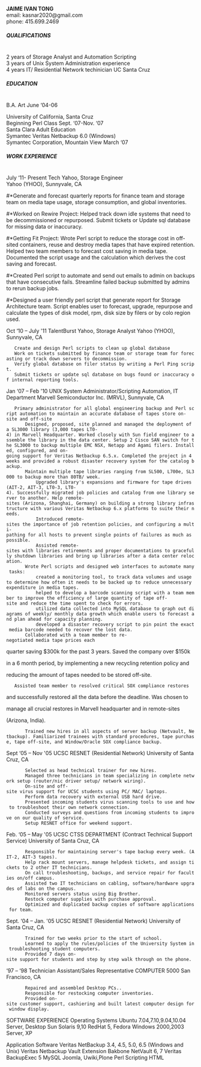 '''JAIME IVAN TONG'''<br/>
email: kasnar2020@gmail.com<br/>
phone: 415.699.2469

=====QUALIFICATIONS=====<br/>
2 years of Storage Analyst and Automation Scripting<br/>
3 years of Unix System Administration experience<br/>
4 years IT/ Residential Network techinician UC Santa Cruz<br/>

=====EDUCATION=====<br/>
B.A. Art               June ‘04-06

University of California, Santa Cruz<br/>

Beginning Perl Class    Sept. ‘07-Nov. ‘07<br/>
Santa Clara Adult Education<br/>

Symantec Veritas Netbackup 6.0 (Windows)<br/>
Symantec Corporation, Mountain View March ‘07<br/>

=====WORK EXPERIENCE=====<br/>
July ‘11- Present     Tech Yahoo, Storage Engineer<br/>
Yahoo (YHOO), Sunnyvale, CA<br/>

#*Generate and forecast quarterly reports for finance team and storage team on media tape usage, storage consumption, and global inventories.
#*Worked on Rewire Project: Helped track down idle systems that need to be decommissioned or repurposed.  Submit tickets or Update sql database for missing data or inaccuracy.
#*Getting Fit Project: Wrote Perl script to reduce the storage cost in off-sited containers, reuse and destroy media tapes that have expired retention. Helped two team members to forecast cost saving in media tape. Documented the script usage and the calculation which derives the cost saving and forecast.
#*Created Perl script to automate and send out emails to admin on backups that have consecutive fails. Streamline failed backup submitted by admins to rerun backup jobs.
#*Designed a user friendly perl script that generate report for Storage Architecture team. Script enables user to forecast, upgrade, repurpose and calculate the types of disk model, rpm, disk size by filers or by colo region used.


Oct ‘10 – July '11        TalentBurst Yahoo, Storage Analyst
Yahoo (YHOO), Sunnyvale, CA

    Create and design Perl scripts to clean up global database
    Work on tickets submitted by finance team or storage team for forecasting or track down servers to decommission.
    Verify global database on filer status by writing a Perl Ping script.
    Submit tickets or update sql database on bugs found or inaccuracy of internal reporting tools.


Jan ‘07 – Feb '10        UNIX System Administrator/Scripting Automation,  IT Department
Marvell Semiconductor Inc. (MRVL), Sunnyvale, CA

    Primary administrator for all global engineering backup and Perl script automation to maintain an accurate database of tapes store on-site and off-site
        Designed, proposed, site planned and managed the deployment of a SL3000 library (3,000 tapes LT0-4) in Marvell Headquarter. Worked closely with Sun field engineer to assemble the library in the data center. Setup 2 Cisco SAN switch for the SL3000 to backup multiple EMC NSX, Netapp and Agami filers. Installed, configured, and on-going support for Veritas Netbackup 6.5.x. Completed the project in 4 weeks and provided a robust disaster recovery system for the catalog backup.
        Maintain multiple tape libraries ranging from SL500, L700e, SL3000 to backup more than 80TB/ week.
            Upgraded library's expansions and firmware for tape drives (AIT-2, AIT-3, LT0-3, LT0-4). Successfully migrated job policies and catalog from one library server to another. Help remote-sites (Arizona, Shanghai, Germany) on building a strong library infrastructure with various Veritas Netbackup 6.x platforms to suite their needs.
            Introduced remote-sites the importance of job retention policies, and configuring a multi-pathing for all hosts to prevent single points of failures as much as possible.
            Assisted remote-sites with libraries retirements and proper documentations to gracefully shutdown libraries and bring up libraries after a data center relocation.
        Wrote Perl scripts and designed web interfaces to automate many tasks:
            created a monitoring tool, to track data volumes and usage to determine how often it needs to be backed up to reduce unnecessary expenditure in media tapes.
            helped to develop a barcode scanning script with a team member to improve the efficiency of large quantity of tape off-site and reduce the time spent to check for errors.
            utilized data collected into MySQL database to graph out diagrams of weekly/ monthly data growth which enable users to forecast and plan ahead for capacity planning.
            developed a disaster recovery script to pin point the exact media barcode needed to recover the lost data.
        Collaborated with a team member to re-negotiated media tape prices each

quarter saving $300k for the past 3 years. Saved the company over $150k

in a 6 month period, by implementing a new recycling retention policy and

reducing the amount of tapes needed to be stored off-site.

    Assisted team member to resolved critical SOX compliance restores

and successfully restored all the data before the deadline. Was chosen to

manage all crucial restores in Marvell headquarter and in remote-sites

(Arizona, India).

        Trained new hires in all aspects of server backup (Netvault, Netbackup). Familiarized trainees with standard procedures, tape purchase, tape off-site, and Window/Oracle SOX compliance backup.


Sept ‘05 – Nov '05     UCSC RESNET (Residential Network)
University of Santa Cruz, CA

        Selected as head technical trainer for new hires.
        Managed three technicians in team specializing in complete network setup (router/nic driver setup/ network wiring).
        On-site and off-site virus support for UCSC students using PC/ MAC/ laptops.
        Perform data recovery with external USB hard drive.
        Presented incoming students virus scanning tools to use and how to troubleshoot their own network connection.
        Conducted surveys and questions from incoming students to improve on our quality of service.
        Setup RESNET office for weekend support.


Feb. ‘05 – May '05     UCSC CTSS DEPARTMENT (Contract Technical Support Service)
University of Santa Cruz, CA

        Responsible for maintaining server's tape backup every week. (AIT-2, AIT-3 tapes).
        Help rack mount servers, manage helpdesk tickets, and assign tickets to 2 other IT technicians.
        On call troubleshooting, backups, and service repair for faculties on/off campus.
        Assisted two IT technicians on cabling, software/hardware upgrades of labs on the campus.
        Monitored servers status using Big Brother.
        Restock computer supplies with purchase approval.
        Optimized and duplicated backup copies of software applications for team.


Sept. ‘04 – Jan. '05     UCSC RESNET (Residential Network)
University of Santa Cruz, CA

        Trained for two weeks prior to the start of school.
        Learned to apply the rules/policies of the University System in troubleshooting student computers.
        Provided 7 days on-site support for students and step by step walk through on the phone.


‘97 – ‘98     Technician Assistant/Sales Representative     COMPUTER 5000
San Francisco, CA

        Repaired and assembled Desktop PCs..
        Responsible for restocking computer inventories.
        Provided on-site customer support, cashiering and built latest computer design for window display.


SOFTWARE EXPERIENCE
Operating Systems
Ubuntu 7.04,7.10,9.04,10.04 Server, Desktop
Sun Solaris 9,10
RedHat 5, Fedora
Windows 2000,2003 Server, XP

Application Software
Veritas NetBackup 3.4, 4.5, 5.0, 6.5 (Windows and Unix)
Veritas Netbackup Vault Extension
Bakbone NetVault 6, 7
Veritas BackupExec 5
MySQL
Joomla, Uwiki,Plone
Perl Scripting
HTML